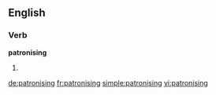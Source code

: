 ==English==

===Verb===
'''patronising'''

# {{present participle of|patronise}}

[[de:patronising]]
[[fr:patronising]]
[[simple:patronising]]
[[vi:patronising]]